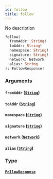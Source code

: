 ```yaml
---
id: follow
title: follow
---
```



No description


```graphql
follow(
  fromAddr: String!
  toAddr: String!
  namespace: String!
  signature: String!
  network: Network
  alias: String
): FollowResponse!

```


### Arguments

#### `fromAddr` ([`String`](/docs/GraphQL/scalars/string))




#### `toAddr` ([`String`](/docs/GraphQL/scalars/string))




#### `namespace` ([`String`](/docs/GraphQL/scalars/string))




#### `signature` ([`String`](/docs/GraphQL/scalars/string))




#### `network` ([`Network`](/docs/GraphQL/enums/network))




#### `alias` ([`String`](/docs/GraphQL/scalars/string))




### Type

#### [`FollowResponse`](/docs/GraphQL/objects/follow-response) 






